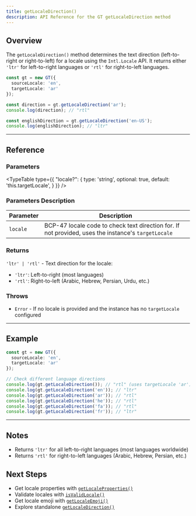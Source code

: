 ```yaml
---
title: getLocaleDirection()
description: API Reference for the GT getLocaleDirection method
---
```


## Overview

The `getLocaleDirection()` method determines the text direction (left-to-right or right-to-left) for a locale using the `Intl.Locale` API.
It returns either `'ltr'` for left-to-right languages or `'rtl'` for right-to-left languages.

```typescript
const gt = new GT({
  sourceLocale: 'en',
  targetLocale: 'ar'
});

const direction = gt.getLocaleDirection('ar');
console.log(direction); // "rtl"

const englishDirection = gt.getLocaleDirection('en-US');
console.log(englishDirection); // "ltr"
```

---

## Reference

### Parameters

<TypeTable
  type={{
    "locale?": {
      type: 'string',
      optional: true,
      default: 'this.targetLocale',
    }
  }}
/>

### Parameters Description

| Parameter | Description |
|-----------|-------------|
| `locale` | BCP-47 locale code to check text direction for. If not provided, uses the instance's `targetLocale` |

### Returns

`'ltr' | 'rtl'` - Text direction for the locale:
- `'ltr'`: Left-to-right (most languages)
- `'rtl'`: Right-to-left (Arabic, Hebrew, Persian, Urdu, etc.)

### Throws

- `Error` - If no locale is provided and the instance has no `targetLocale` configured

---

## Example

```typescript
const gt = new GT({
  sourceLocale: 'en',
  targetLocale: 'ar'
});

// Check different language directions
console.log(gt.getLocaleDirection()); // "rtl" (uses targetLocale 'ar')
console.log(gt.getLocaleDirection('en')); // "ltr"
console.log(gt.getLocaleDirection('ar')); // "rtl"
console.log(gt.getLocaleDirection('he')); // "rtl"
console.log(gt.getLocaleDirection('fa')); // "rtl"
console.log(gt.getLocaleDirection('fr')); // "ltr"
```

---

## Notes

- Returns `'ltr'` for all left-to-right languages (most languages worldwide)
- Returns `'rtl'` for right-to-left languages (Arabic, Hebrew, Persian, etc.)

## Next Steps

- Get locale properties with [`getLocaleProperties()`](/docs/core/class/methods/locales/getLocaleProperties)
- Validate locales with [`isValidLocale()`](/docs/core/class/methods/locales/isValidLocale)
- Get locale emoji with [`getLocaleEmoji()`](/docs/core/class/methods/locales/getLocaleEmoji)
- Explore standalone [`getLocaleDirection()`](/docs/core/functions/locales/getLocaleDirection)

